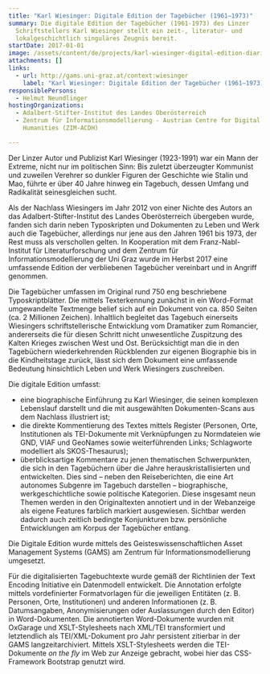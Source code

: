 ```yaml
---
title: "Karl Wiesinger: Digitale Edition der Tagebücher (1961–1973)"
summary: Die digitale Edition der Tagebücher (1961-1973) des Linzer
  Schriftstellers Karl Wiesinger stellt ein zeit-, literatur- und
  lokalgeschichtlich singuläres Zeugnis bereit.
startDate: 2017-01-01
image: /assets/content/de/projects/karl-wiesinger-digital-edition-diaries-1961-1973/wiesinger.png
attachments: []
links:
  - url: http://gams.uni-graz.at/context:wiesinger
    label: "Karl Wiesinger: Digitale Edition der Tagebücher (1961–1973)"
responsiblePersons:
  - Helmut Neundlinger
hostingOrganizations:
  - Adalbert-Stifter-Institut des Landes Oberösterreich
  - Zentrum für Informationsmodellierung - Austrian Centre for Digital
    Humanities (ZIM-ACDH)

---
```

Der Linzer Autor und Publizist Karl Wiesinger (1923-1991) war ein Mann der Extreme, nicht nur im politischen Sinn: Bis zuletzt überzeugter Kommunist und zuweilen Verehrer so dunkler Figuren der Geschichte wie Stalin und Mao, führte er über 40 Jahre hinweg ein Tagebuch, dessen Umfang und Radikalität seinesgleichen sucht.

Als der Nachlass Wiesingers im Jahr 2012 von einer Nichte des Autors an das Adalbert-Stifter-Institut des Landes Oberösterreich übergeben wurde, fanden sich darin neben Typoskripten und Dokumenten zu Leben und Werk auch die Tagebücher, allerdings nur jene aus den Jahren 1961 bis 1973, der Rest muss als verschollen gelten. In Kooperation mit dem Franz-Nabl-Institut für Literaturforschung und dem Zentrum für Informationsmodellierung der Uni Graz wurde im Herbst 2017 eine umfassende Edition der verbliebenen Tagebücher vereinbart und in Angriff genommen.

Die Tagebücher umfassen im Original rund 750 eng beschriebene Typoskriptblätter. Die mittels Texterkennung zunächst in ein Word-Format umgewandelte Textmenge belief sich auf ein Dokument von ca. 850 Seiten (ca. 2 Millionen Zeichen). Inhaltlich begleitet das Tagebuch einerseits Wiesingers schriftstellerische Entwicklung vom Dramatiker zum Romancier, andererseits die für diesen Schritt nicht unwesentliche Zuspitzung des Kalten Krieges zwischen West und Ost. Berücksichtigt man die in den Tagebüchern wiederkehrenden Rückblenden zur eigenen Biographie bis in die Kindheitstage zurück, lässt sich dem Dokument eine umfassende Bedeutung hinsichtlich Leben und Werk Wiesingers zuschreiben.

Die digitale Edition umfasst:

*   eine biographische Einführung zu Karl Wiesinger, die seinen komplexen Lebenslauf darstellt und die mit ausgewählten Dokumenten-Scans aus dem Nachlass illustriert ist;
*   die direkte Kommentierung des Textes mittels Register (Personen, Orte, Institutionen als TEI-Dokumente mit Verknüpfungen zu Normdateien wie GND, VIAF und GeoNames sowie weiterführenden Links; Schlagworte modelliert als SKOS-Thesaurus);
*   überblicksartige Kommentare zu jenen thematischen Schwerpunkten, die sich in den Tagebüchern über die Jahre herauskristallisierten und entwickelten. Dies sind – neben den Reiseberichten, die eine Art autonomes Subgenre im Tagebuch darstellen – biographische, werkgeschichtliche sowie politische Kategorien. Diese insgesamt neun Themen werden in den Originaltexten annotiert und in der Webanzeige als eigene Features farblich markiert ausgewiesen. Sichtbar werden dadurch auch zeitlich bedingte Konjunkturen bzw. persönliche Entwicklungen am Korpus der Tagebücher entlang.

Die Digitale Edition wurde mittels des Geisteswissenschaftlichen Asset Management Systems (GAMS) am Zentrum für Informationsmodellierung umgesetzt.

Für die digitalisierten Tagebuchtexte wurde gemäß der Richtlinien der Text Encoding Initiative ein Datenmodell entwickelt. Die Annotation erfolgte mittels vordefinierter Formatvorlagen für die jeweiligen Entitäten (z. B. Personen, Orte, Institutionen) und anderen Informationen (z. B. Datumsangaben, Anonymisierungen oder Auslassungen durch den Editor) in Word-Dokumenten. Die annotierten Word-Dokumente wurden mit OxGarage und XSLT-Stylesheets nach XML/TEI transformiert und letztendlich als TEI/XML-Dokument pro Jahr persistent zitierbar in der GAMS langzeitarchiviert. Mittels XSLT-Stylesheets werden die TEI-Dokumente _on the fly_ im Web zur Anzeige gebracht, wobei hier das CSS-Framework Bootstrap genutzt wird.